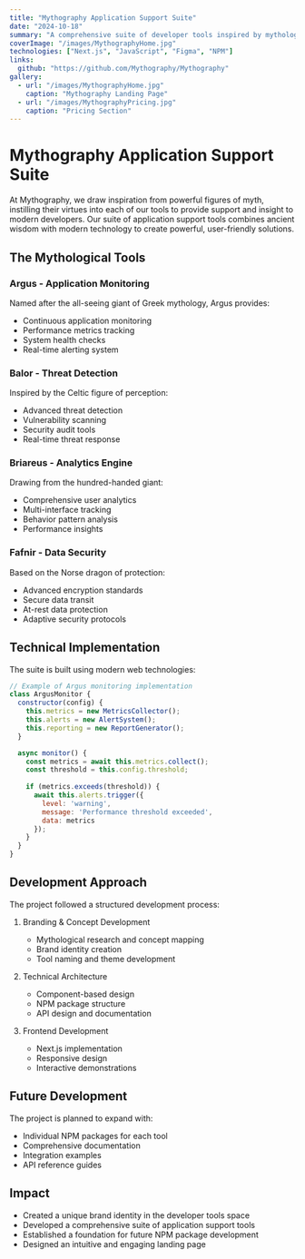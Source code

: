 ```yaml
---
title: "Mythography Application Support Suite"
date: "2024-10-18"
summary: "A comprehensive suite of developer tools inspired by mythological figures, providing monitoring, security, analytics, and encryption solutions."
coverImage: "/images/MythographyHome.jpg"
technologies: ["Next.js", "JavaScript", "Figma", "NPM"]
links:
  github: "https://github.com/Mythography/Mythography"
gallery:
  - url: "/images/MythographyHome.jpg"
    caption: "Mythography Landing Page"
  - url: "/images/MythographyPricing.jpg"
    caption: "Pricing Section"
---
```


# Mythography Application Support Suite

At Mythography, we draw inspiration from powerful figures of myth, instilling their virtues into each of our tools to provide support and insight to modern developers. Our suite of application support tools combines ancient wisdom with modern technology to create powerful, user-friendly solutions.

## The Mythological Tools

### Argus - Application Monitoring
Named after the all-seeing giant of Greek mythology, Argus provides:
- Continuous application monitoring
- Performance metrics tracking
- System health checks
- Real-time alerting system

### Balor - Threat Detection
Inspired by the Celtic figure of perception:
- Advanced threat detection
- Vulnerability scanning
- Security audit tools
- Real-time threat response

### Briareus - Analytics Engine
Drawing from the hundred-handed giant:
- Comprehensive user analytics
- Multi-interface tracking
- Behavior pattern analysis
- Performance insights

### Fafnir - Data Security
Based on the Norse dragon of protection:
- Advanced encryption standards
- Secure data transit
- At-rest data protection
- Adaptive security protocols

## Technical Implementation

The suite is built using modern web technologies:

```javascript
// Example of Argus monitoring implementation
class ArgusMonitor {
  constructor(config) {
    this.metrics = new MetricsCollector();
    this.alerts = new AlertSystem();
    this.reporting = new ReportGenerator();
  }

  async monitor() {
    const metrics = await this.metrics.collect();
    const threshold = this.config.threshold;
    
    if (metrics.exceeds(threshold)) {
      await this.alerts.trigger({
        level: 'warning',
        message: 'Performance threshold exceeded',
        data: metrics
      });
    }
  }
}
```

## Development Approach

The project followed a structured development process:

1. Branding & Concept Development
   - Mythological research and concept mapping
   - Brand identity creation
   - Tool naming and theme development

2. Technical Architecture
   - Component-based design
   - NPM package structure
   - API design and documentation

3. Frontend Development
   - Next.js implementation
   - Responsive design
   - Interactive demonstrations

## Future Development

The project is planned to expand with:
- Individual NPM packages for each tool
- Comprehensive documentation
- Integration examples
- API reference guides

## Impact

- Created a unique brand identity in the developer tools space
- Developed a comprehensive suite of application support tools
- Established a foundation for future NPM package development
- Designed an intuitive and engaging landing page
